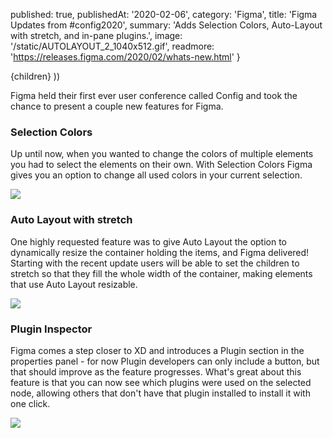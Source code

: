 
  published: true,
  publishedAt: '2020-02-06',
  category: 'Figma',
  title: 'Figma Updates from #config2020',
  summary:
    'Adds Selection Colors, Auto-Layout with stretch, and in-pane plugins.',
  image: '/static/AUTOLAYOUT_2_1040x512.gif',
  readmore: 'https://releases.figma.com/2020/02/whats-new.html'
}

  <BlogPost path={router.pathname} meta={meta}>
    {children}
  </BlogPost>
))

Figma held their first ever user conference called Config and took the chance to present a couple new features for Figma.

### Selection Colors
Up until now, when you wanted to change the colors of multiple elements you had to select the elements on their own. With Selection Colors Figma gives you an option to change all used colors in your current selection. 

<img src="/static/COLOR_SELECTION_1024x512.gif" className="img-fluid" />

### Auto Layout with stretch
One highly requested feature was to give Auto Layout the option to dynamically resize the container holding the items, and Figma delivered! Starting with the recent update users will be able to set the children to stretch so that they fill the whole width of the container, making elements that use Auto Layout resizable.

<img src="/static/AUTOLAYOUT_2_1040x512.gif" className="img-fluid" />

### Plugin Inspector
Figma comes a step closer to XD and introduces a Plugin section in the properties panel - for now Plugin developers can only include a button, but that should improve as the feature progresses. What's great about this feature is that you can now see which plugins were used on the selected node, allowing others that don't have that plugin installed to install it with one click.

<img src="/static/PlugINspector_1012x506_TWITTER.png" className="img-fluid" />